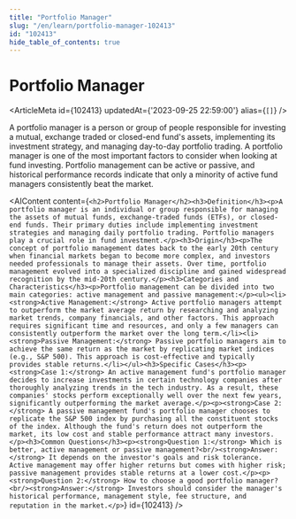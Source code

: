 ```yaml
---
title: "Portfolio Manager"
slug: "/en/learn/portfolio-manager-102413"
id: "102413"
hide_table_of_contents: true
---
```



# Portfolio Manager

<ArticleMeta id={102413} updatedAt={'2023-09-25 22:59:00'} alias={`[]`} />
<div className='border-solid border-b border-t-0 my-4 border-[var(--ifm-color-gray-300)]' />

A portfolio manager is a person or group of people responsible for investing a mutual, exchange traded or closed-end fund's assets, implementing its investment strategy, and managing day-to-day portfolio trading. A portfolio manager is one of the most important factors to consider when looking at fund investing. Portfolio management can be active or passive, and historical performance records indicate that only a minority of active fund managers consistently beat the market.

<AIContent content={`<h2>Portfolio Manager</h2><h3>Definition</h3><p>A portfolio manager is an individual or group responsible for managing the assets of mutual funds, exchange-traded funds (ETFs), or closed-end funds. Their primary duties include implementing investment strategies and managing daily portfolio trading. Portfolio managers play a crucial role in fund investment.</p><h3>Origin</h3><p>The concept of portfolio management dates back to the early 20th century when financial markets began to become more complex, and investors needed professionals to manage their assets. Over time, portfolio management evolved into a specialized discipline and gained widespread recognition by the mid-20th century.</p><h3>Categories and Characteristics</h3><p>Portfolio management can be divided into two main categories: active management and passive management:</p><ul><li><strong>Active Management:</strong> Active portfolio managers attempt to outperform the market average return by researching and analyzing market trends, company financials, and other factors. This approach requires significant time and resources, and only a few managers can consistently outperform the market over the long term.</li><li><strong>Passive Management:</strong> Passive portfolio managers aim to achieve the same return as the market by replicating market indices (e.g., S&P 500). This approach is cost-effective and typically provides stable returns.</li></ul><h3>Specific Cases</h3><p><strong>Case 1:</strong> An active management fund's portfolio manager decides to increase investments in certain technology companies after thoroughly analyzing trends in the tech industry. As a result, these companies' stocks perform exceptionally well over the next few years, significantly outperforming the market average.</p><p><strong>Case 2:</strong> A passive management fund's portfolio manager chooses to replicate the S&P 500 index by purchasing all the constituent stocks of the index. Although the fund's return does not outperform the market, its low cost and stable performance attract many investors.</p><h3>Common Questions</h3><p><strong>Question 1:</strong> Which is better, active management or passive management?<br/><strong>Answer:</strong> It depends on the investor's goals and risk tolerance. Active management may offer higher returns but comes with higher risk; passive management provides stable returns at a lower cost.</p><p><strong>Question 2:</strong> How to choose a good portfolio manager?<br/><strong>Answer:</strong> Investors should consider the manager's historical performance, management style, fee structure, and reputation in the market.</p>`} id={102413} />
